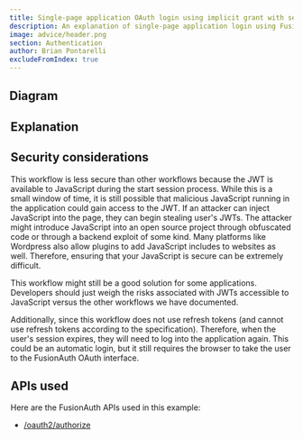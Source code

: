 ```yaml
---
title: Single-page application OAuth login using implicit grant with session
description: An explanation of single-page application login using FusionAuth OAuth interface with the implicit grant with server-side sessions
image: advice/header.png
section: Authentication
author: Brian Pontarelli
excludeFromIndex: true
---
```


<Intro/>

## Diagram

<Legend/>

<Diagram/>

## Explanation

<OrderedList>
  <Step1/>
  <Step2/>
  <Step3/>
  <Step4/>
  <Step5/>
  <Step6/>
  <Step7/>
  <Step8/>
  <Step9/>
  <Step10/>
  <Step11/>
  <Step12/>
  <Step13/>
  <Step14/>
  <Step15/>
</OrderedList>

## Security considerations

This workflow is less secure than other workflows because the JWT is available to JavaScript during the start session process. While this is a small window of time, it is still possible that malicious JavaScript running in the application could gain access to the JWT. If an attacker can inject JavaScript into the page, they can begin stealing user's JWTs. The attacker might introduce JavaScript into an open source project through obfuscated code or through a backend exploit of some kind. Many platforms like Wordpress also allow plugins to add JavaScript includes to websites as well. Therefore, ensuring that your JavaScript is secure can be extremely difficult.

This workflow might still be a good solution for some applications. Developers should just weigh the risks associated with JWTs accessible to JavaScript versus the other workflows we have documented.

Additionally, since this workflow does not use refresh tokens (and cannot use refresh tokens according to the specification). Therefore, when the user's session expires, they will need to log into the application again. This could be an automatic login, but it still requires the browser to take the user to the FusionAuth OAuth interface.

## APIs used

Here are the FusionAuth APIs used in this example:

* [/oauth2/authorize](/docs/v1/tech/oauth/endpoints#authorize)
